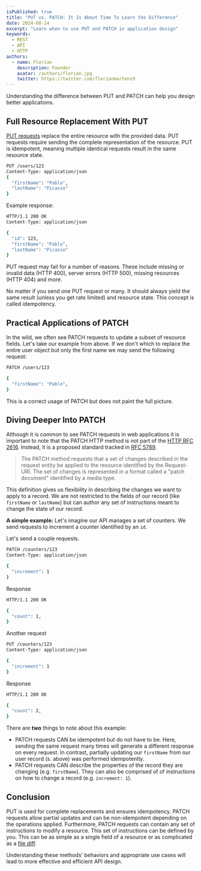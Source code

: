 ```yaml
---
isPublished: true
title: "PUT vs. PATCH: It Is About Time To Learn the Difference"
date: 2024-08-14
excerpt: "Learn when to use PUT and PATCH in application design"
keywords:
  - REST
  - API
  - HTTP
authors:
  - name: Florian
    description: Founder
    avatar: /authors/florian.jpg
    twitter: https://twitter.com/florianmartens9
---
```

Understanding the difference between PUT and PATCH can help you design better applications. 

## Full Resource Replacement With PUT

[PUT requests](https://datatracker.ietf.org/doc/html/rfc2616#page-55) replace the entire resource with 
the provided data. PUT requests require sending the complete representation of the resource. PUT is idempotent, 
meaning multiple identical requests result in the same resource state.

```bash
PUT /users/123
Content-Type: application/json
{
  "firstName": "Pablo",
  "lastName": "Picasso"
}
```

Example response:

```bash
HTTP/1.1 200 OK
Content-Type: application/json

{
  "id": 123,
  "firstName": "Pablo",
  "lastName": "Picasso"
}
```

PUT request may fail for a number of reasons. These include missing or invalid data (HTTP 400), server errors (HTTP 500),
missing resources (HTTP 404) and more.

No matter if you send one PUT request or many. It should always yield the same result (unless you get rate limited) and resource state.
This concept is called idempotency.

## Practical Applications of PATCH

In the wild, we often see PATCH requests to update a subset of resource fields. Let's take our example from above. If we don't which to 
replace the entire user object but only the first name we may send the following request:

```bash
PATCH /users/123

{
  "firstName": "Pablo",
}
```

This is a correct usage of PATCH but does not paint the full picture.

## Diving Deeper Into PATCH

Although it is common to see PATCH requests in web applications it is important to note that the PATCH HTTP method is not part of the 
[HTTP RFC 2616](https://datatracker.ietf.org/doc/html/rfc2616). Instead, it is a proposed standard tracked in 
[RFC 5789](https://datatracker.ietf.org/doc/html/rfc5789).

> The PATCH method requests that a set of changes described in the request entity be applied to the resource identified by the Request-URI. The set of changes is represented in a format called a "patch document" identified by a media type.

This definition gives us flexibility in describing the changes we want to apply to a record. We are not restricted 
to the fields of our record (like `firstName` or `lastName`) but can author any set of instructions meant to change the state of our record.

**A simple example:** Let's imagine our API manages a set of counters. We send requests to increment a counter identified by an `id`.

Let's send a couple requests.

```bash
PATCH /counters/123
Content-Type: application/json

{
  "increment": 1
}
```

Response

```bash
HTTP/1.1 200 OK

{
  "count": 1,
}
```

Another request

```bash
PUT /counters/123
Content-Type: application/json

{
  "increment": 1
}
```

Response

```bash
HTTP/1.1 200 OK

{
  "count": 2,
}
```

There are **two** things to note about this example:

-  PATCH requests CAN be idempotent but do not have to be. Here, sending the same request many times will generate a different response on every request.
In contrast, partially updating our `firstName` from our user record (s. above) was performed idempotently.
- PATCH requests CAN describe the properties of the record they are changing (e.g. `firstName`). They can also be comprised of of instructions
 on how to change a record (e.g. `increment: 1`).

## Conclusion
PUT is used for complete replacements and ensures idempotency. PATCH requests allow partial updates and can be non-idempotent depending on the operations applied.
Furthermore, PATCH requests can contain any set of instructions to modify a resource. This set of instructions can be defined by you. This can be as simple as 
a single field of a resource or as complicated as a [file diff](https://en.wikipedia.org/wiki/Diff).

Understanding these methods' behaviors and appropriate use cases will lead to more effective and efficient API design.


